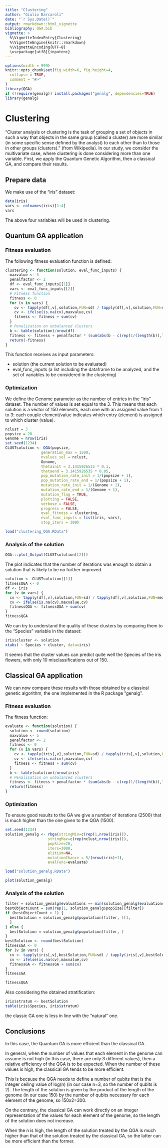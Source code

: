 ```yaml
---
title: "Clustering"
author: "Giulio Barcaroli"
date: "`r Sys.Date()`"
output: rmarkdown::html_vignette
bibliography: QGA.bib
vignette: >
  %\VignetteIndexEntry{Clustering}
  %\VignetteEngine{knitr::rmarkdown}
  %\VignetteEncoding{UTF-8}
  \usepackage[utf8]{inputenc}
---
```



```r
options(width = 999)
knitr::opts_chunk$set(fig.width=6, fig.height=4,
  collapse = TRUE,
  comment = "#>"
)
library(QGA)
if (!require(genalg)) install.packages("genalg", dependencies=TRUE)
library(genalg)
```


# Clustering

"Cluster analysis or clustering is the task of grouping a set of objects in such a way that objects in the same group (called a cluster) are more similar (in some specific sense defined by the analyst) to each other than to those in other groups (clusters)." (from Wikipedia).
In our study, we consider the multivariate case, where clustering is done considering more than one variable.
First, we apply the Quantum Genetic Algorithm, then a classical GA, and compare their results.

## Prepare data 

We make use of the "iris" dataset:

```r
data(iris)
vars <- colnames(iris)[1:4]
vars
```

The above four variables will be used in clustering.


## Quantum GA application

### Fitness evaluation

The following fitness evaluation function is defined:

```r
clustering <- function(solution, eval_func_inputs) {
  maxvalue <- 5
  penalfactor <- 2
  df <- eval_func_inputs[[1]]
  vars <- eval_func_inputs[[2]]
  # Fitness function
  fitness <- 0
  for (v in vars) {
    cv <- tapply(df[,v],solution,FUN=sd) / tapply(df[,v],solution,FUN=mean)
    cv <- ifelse(is.na(cv),maxvalue,cv)
    fitness <- fitness + sum(cv)
  }
  # Penalization on unbalanced clusters
  b <- table(solution)/nrow(df)
  fitness <- fitness + penalfactor * (sum(abs(b - c(rep(1/(length(b)),length(b))))))
  return(-fitness)
}
```

This function receives as input parameters:

* solution (the current solution to be evaluated)
* eval_func_inputs (a list including the dataframe to be analyzed, and the set of variables to be considered in the clustering)



### Optimization

We define the Genome parameter as the number of entries in the "iris" dataset.
The number of values is set equal to the 3.
This means that each solution is a vector of 150 elements, each one with an assigned value from 1 to 3: each couple element/value indicates which entry (element) is assigned to which cluster (value).

```r
nclust = 3
popsize = 20
Genome = nrow(iris)
set.seed(1234)
CLUSTsolution <- QGA(popsize,
                generation_max = 1500,
                nvalues_sol = nclust,
                Genome,
                thetainit = 3.1415926535 * 0.1,
                thetaend = 3.1415926535 * 0.05,
                pop_mutation_rate_init = 1/(popsize + 1),
                pop_mutation_rate_end = 1/(popsize + 1),
                mutation_rate_init = 1/(Genome + 1),
                mutation_rate_end = 1/(Genome + 1),
                mutation_flag = TRUE,
                plotting = FALSE,
                verbose = FALSE,
                progress = FALSE,
                eval_fitness = clustering,
                eval_func_inputs = list(iris, vars),
                stop_iters = 300)
```

```r
load("clustering_QGA.RData")
```


### Analysis of the solution


```r
QGA:::plot_Output(CLUSTsolution[[2]])
```

The plot indicates that the number of iterations was enough to obtain a solution that is likely to be no further improved.

```r
solution <- CLUSTsolution[[1]]
fitnessQGA <- 0
df <- iris
for (v in vars) {
  cv <- tapply(df[,v],solution,FUN=sd) / tapply(df[,v],solution,FUN=mean)
  cv <- ifelse(is.na(cv),maxvalue,cv)
  fitnessQGA <- fitnessQGA + sum(cv)
}
fitnessQGA
```

We can try to understand the quality of these clusters by comparing them to the "Species" variable in the dataset:

```r
iris$cluster <- solution
xtabs( ~ Species + cluster, data=iris)
```

It seems that the cluster values can predict quite well the Species of the iris flowers, with only 10 misclassifications out of 150.

## Classical GA application

We can now compare these results with those obtained by a classical genetic algorithm, the one implemented in the R package "genalg".

### Fitness evaluation

The fitness function:

```r
evaluate <- function(solution) {
  solution <- round(solution)
  maxvalue <- 5
  penalfactor <- 2
  fitness <- 0
  for (v in vars) {
    cv <- tapply(iris[,v],solution,FUN=sd) / tapply(iris[,v],solution,FUN=mean)
    cv <- ifelse(is.na(cv),maxvalue,cv)
    fitness <- fitness + sum(cv)
  }
  b <- table(solution)/nrow(iris)
  # Penalisation on unbalanced clusters
  fitness <- fitness + penalfactor * (sum(abs(b - c(rep(1/(length(b)),length(b))))))
  return(fitness)
}
```

### Optimization

To ensure good results to the GA we give a number of iterations (2500) that is much higher than the one given to the QGA (1500).

```r
set.seed(1234)
solution_genalg <- rbga(stringMin=c(rep(1,nrow(iris))), 
                   stringMax=c(rep(nclust,nrow(iris))),
                   popSize=20, 
                   iters=3000, 
                   elitism=NA, 
                   mutationChance = 5/(nrow(iris)+1),
                   evalFunc=evaluate)
```

```r
load("solution_genalg.RData")
```

```r
plot(solution_genalg)
```

### Analysis of the solution

```r
filter = solution_genalg$evaluations == min(solution_genalg$evaluations)
bestObjectCount = sum(rep(1, solution_genalg$popSize)[filter])
if (bestObjectCount > 1) {
  bestSolution = solution_genalg$population[filter, ][1, 
  ]
} else {
  bestSolution = solution_genalg$population[filter, ]
}
bestSolution <- round(bestSolution)
fitnessGA <- 0
for (v in vars) {
  cv <- tapply(iris[,v],bestSolution,FUN=sd) / tapply(iris[,v],bestSolution,FUN=mean)
  cv <- ifelse(is.na(cv),maxvalue,cv)
  fitnessGA <- fitnessGA + sum(cv)
}
fitnessGA
```
```r
fitnessQGA
```
Also considering the obtained stratification: 

```r
iris$stratum <- bestSolution
table(iris$Species, iris$stratum)
```
the classic GA one is less in line with the "natural" one.

## Conclusions

In this case, the Quantum GA is more efficient than the classical GA.

In general, when the number of values that each element in the genome can assume is not high (in this case, there are only 3 different values), then a relative efficiency of the QGA is to be expected. When the number of these values is high, the classical GA tends to be more efficient.

This is because the QGA needs to define a number of qubits that is the integer ceiling value of log(n) (in our case n=3, so the number of qubits is 2). The length of the solution is given by the product of the length of the genome (in our case 150) by the number of qubits necessary for each element of the genome, so 150x2=300.

On the contrary, the classical GA can work directly on an integer representation of the values for each element of the genome, so the length of the solution does not increase.

When the n is high, the length of the solution treated by the QGA is much higher than that of the solution treated by the classical GA, so the latter can be more efficient than the former.


